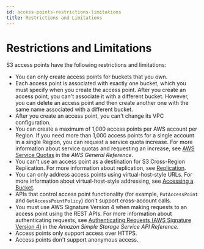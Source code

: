 ```yaml
---
id: access-points-restrictions-limitations
title: Restrictions and Limitations
---
```

# Restrictions and Limitations<a name="access-points-restrictions-limitations"></a>

S3 access points have the following restrictions and limitations: 
+ You can only create access points for buckets that you own\.
+ Each access point is associated with exactly one bucket, which you must specify when you create the access point\. After you create an access point, you can't associate it with a different bucket\. However, you can delete an access point and then create another one with the same name associated with a different bucket\.
+ After you create an access point, you can't change its VPC configuration\.
+ You can create a maximum of 1,000 access points per AWS account per Region\. If you need more than 1,000 access points for a single account in a single Region, you can request a service quota increase\. For more information about service quotas and requesting an increase, see [AWS Service Quotas](https://docs.aws.amazon.com/general/latest/gr/aws_service_limits.html) in the *AWS General Reference*\.
+ You can't use an access point as a destination for S3 Cross\-Region Replication\. For more information about replication, see [Replication](replication.md)\.
+ You can only address access points using virtual\-host\-style URLs\. For more information about virtual\-host\-style addressing, see [Accessing a Bucket](https://docs.aws.amazon.com/AmazonS3/latest/dev/UsingBucket.html#access-bucket-intro)\.
+ APIs that control access point functionality \(for example, `PutAccessPoint` and `GetAccessPointPolicy`\) don't support cross\-account calls\.
+ You must use AWS Signature Version 4 when making requests to an access point using the REST APIs\. For more information about authenticating requests, see [Authenticating Requests \(AWS Signature Version 4\)](https://docs.aws.amazon.com/AmazonS3/latest/API/sig-v4-authenticating-requests.html) in the *Amazon Simple Storage Service API Reference*\.
+ Access points only support access over HTTPS\.
+ Access points don't support anonymous access\.